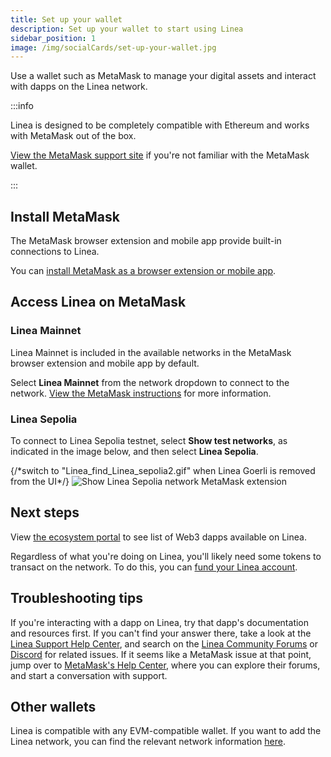 ```yaml
---
title: Set up your wallet
description: Set up your wallet to start using Linea
sidebar_position: 1
image: /img/socialCards/set-up-your-wallet.jpg
---
```


Use a wallet such as MetaMask to manage your digital assets and interact with dapps on the Linea network.

:::info

Linea is designed to be completely compatible with Ethereum and works with 
MetaMask out of the box.

[View the MetaMask support site](https://support.metamask.io/getting-started/getting-started-with-metamask/) 
if you're not familiar with the MetaMask wallet.

:::

## Install MetaMask

The MetaMask browser extension and mobile app provide built-in connections to Linea.

You can [install MetaMask as a browser extension or mobile app](https://metamask.io/download/).

## Access Linea on MetaMask

### Linea Mainnet

Linea Mainnet is included in the available networks in the MetaMask browser extension and mobile 
app by default.

Select **Linea Mainnet** from the network dropdown to connect to the network.
[View the MetaMask instructions](https://support.metamask.io/networks-and-sidechains/managing-networks/how-to-connect-to-linea-on-metamask/)
for more information.

### Linea Sepolia

To connect to Linea Sepolia testnet, select **Show test networks**, as indicated in the image 
below, and then select **Linea Sepolia**.

<div class="center-container">
  <div class="img-small">
    {/*switch to "Linea_find_Linea_sepolia2.gif" when Linea Goerli is removed from the UI*/}
    <img
      src="/img/article_images/Use_Linea/Set_up_your_wallet/Linea_find_Linea_sepolia1.gif"
      alt="Show Linea Sepolia network MetaMask extension"
    />
  </div>
</div>

## Next steps
 
View [the ecosystem portal](https://linea.build/apps) to see list of Web3 dapps available on Linea.

Regardless of what you're doing on Linea, you'll likely need some tokens to transact on the network. 
To do this, you can [fund your Linea account](./fund.mdx).

## Troubleshooting tips

If you're interacting with a dapp on Linea, try that dapp's documentation and resources first. 
If you can't find your answer there, take a look at the [Linea Support Help Center](https://support.linea.build), 
and search on the [Linea Community Forums](https://community.linea.build) or [Discord](https://discord.com/invite/linea) 
for related issues. If it seems like a MetaMask issue at that point, jump over to 
[MetaMask's Help Center](https://support.metamask.io), where you can explore their forums, and 
start a conversation with support.

## Other wallets

Linea is compatible with any EVM-compatible wallet. If you want to add the Linea network, you can 
find the relevant network information [here](/developers/quickstart/info-contracts).
